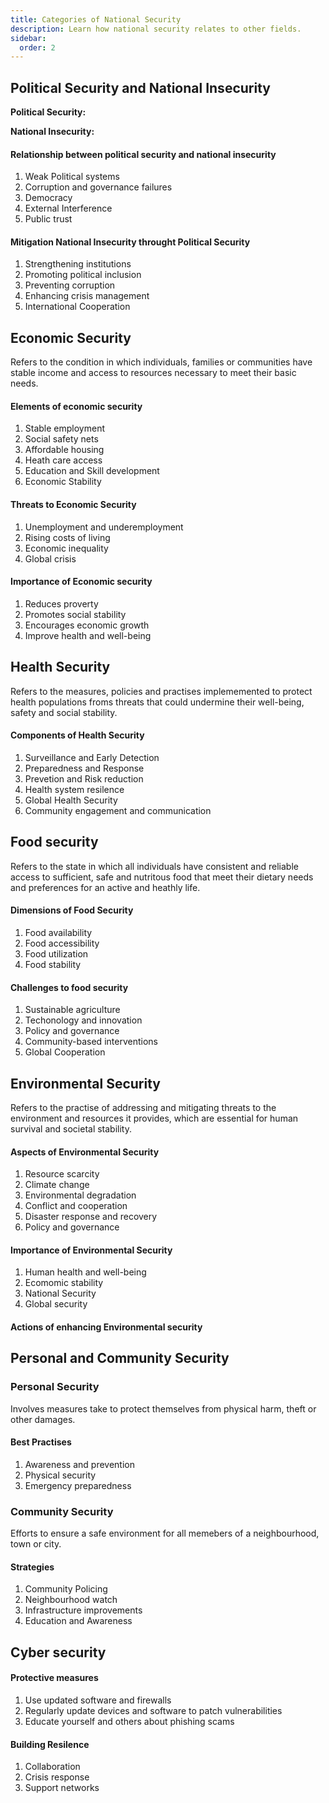 ```yaml
---
title: Categories of National Security
description: Learn how national security relates to other fields.
sidebar: 
  order: 2
---
```


## Political Security and National Insecurity

**Political Security:** 

**National Insecurity:**

#### Relationship between political security and national insecurity

1. Weak Political systems
2. Corruption and governance failures
3. Democracy
4. External Interference
5. Public trust

#### Mitigation National Insecurity throught Political Security

1. Strengthening institutions
2. Promoting political inclusion
3. Preventing corruption
4. Enhancing crisis management
5. International Cooperation



## Economic Security

Refers to the condition in which individuals, families or communities have stable
income and access to resources necessary to meet their basic needs.

#### Elements of economic security

1. Stable employment
2. Social safety nets
3. Affordable housing
4. Heath care access
5. Education and Skill development
6. Economic Stability

#### Threats to Economic Security

1. Unemployment and underemployment
2. Rising costs of living
3. Economic inequality
4. Global crisis

#### Importance of Economic security

1. Reduces proverty
2. Promotes social stability
3. Encourages economic growth
4. Improve health and well-being



## Health Security

Refers to the measures, policies and practises implememented to protect health
populations froms threats that could undermine their well-being, safety and 
social stability.

#### Components of Health Security

1. Surveillance and Early Detection
2. Preparedness and Response
3. Prevetion and Risk reduction
4. Health system resilence
5. Global Health Security
6. Community engagement and communication



## Food security

Refers to the state in which all individuals have consistent and reliable access
to sufficient, safe and nutritous food that meet their dietary needs and 
preferences for an active and heathly life.

#### Dimensions of Food Security

1. Food availability
2. Food accessibility 
3. Food utilization
4. Food stability

#### Challenges to food security

1. Sustainable agriculture
2. Techonology and innovation
3. Policy and governance
4. Community-based interventions
5. Global Cooperation



## Environmental Security

Refers to the practise of addressing and mitigating threats to the environment
and resources it provides, which are essential for human survival and societal
stability.

#### Aspects of Environmental Security

1. Resource scarcity
2. Climate change
3. Environmental degradation
4. Conflict and cooperation
5. Disaster response and recovery
6. Policy and governance

#### Importance of Environmental Security

1. Human health and well-being
2. Ecomomic stability
3. National Security
4. Global security

#### Actions of enhancing Environmental security




## Personal and Community Security

### Personal Security 

Involves measures take to protect themselves from 
physical harm, theft or other damages.

#### Best Practises

1. Awareness and prevention
2. Physical security
3. Emergency preparedness

### Community Security

Efforts to ensure a safe environment for all memebers of a neighbourhood, town
or city.

#### Strategies

1. Community Policing
2. Neighbourhood watch
3. Infrastructure improvements
4. Education and Awareness



## Cyber security

#### Protective measures

1. Use updated software and firewalls
2. Regularly update devices and software to patch vulnerabilities
3. Educate yourself and others about phishing scams

#### Building Resilence

1. Collaboration 
2. Crisis response
3. Support networks


